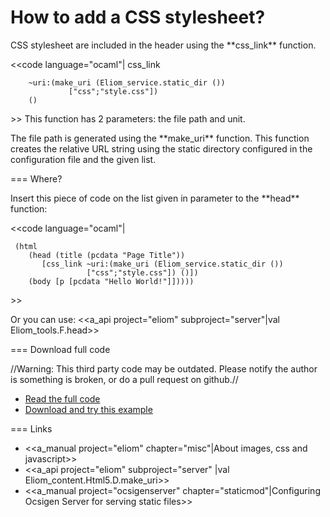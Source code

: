 =How to add a CSS stylesheet?=

CSS stylesheet are included in the header using the **css_link** function.

<<code language="ocaml"|
css_link
     ~uri:(make_uri (Eliom_service.static_dir ())
              ["css";"style.css"])
     ()
>>
This function has 2 parameters: the file path and unit.

The file path is generated using the **make_uri** function. This function creates the relative URL string using the static directory configured in the configuration file and the given list.

=== Where?

Insert this piece of code on the list given in parameter to the **head** function:

<<code language="ocaml"|
  (html
     (head (title (pcdata "Page Title"))
        [css_link ~uri:(make_uri (Eliom_service.static_dir ())
	        	  ["css";"style.css"]) ()])
     (body [p [pcdata "Hello World!"]]))))
>>

Or you can use:
<<a_api project="eliom" subproject="server"|val Eliom_tools.F.head>>



=== Download full code

//Warning: This third party code may be outdated. Please notify the author is something is broken, or do a pull request on github.//

* [[https://github.com/db0company/Ocsigen-Quick-Howto/blob/master/css/example.eliom|Read the full code]]
* [[https://github.com/db0company/Ocsigen-Quick-Howto|Download and try this example]]

=== Links

* <<a_manual project="eliom" chapter="misc"|About images, css and javascript>>
* <<a_api project="eliom" subproject="server" |val Eliom_content.Html5.D.make_uri>>
* <<a_manual project="ocsigenserver" chapter="staticmod"|Configuring Ocsigen Server for serving static files>>
